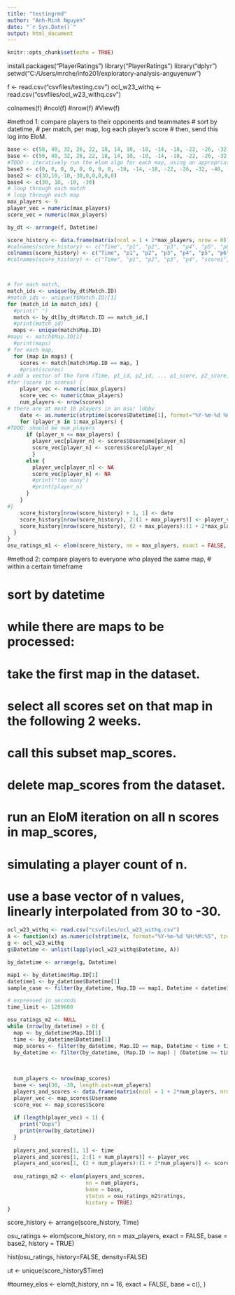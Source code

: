 ```yaml
---
title: "testingrmd"
author: "Anh-Minh Nguyen"
date: "`r Sys.Date()`"
output: html_document
---
```


```r
knitr::opts_chunk$set(echo = TRUE)
```
install.packages("PlayerRatings")
library("PlayerRatings")
library("dplyr")
setwd("C:/Users/mrche/info201/exploratory-analysis-anguyenuw")

f <- read.csv("csvfiles/testing.csv")
ocl_w23_withq <- read.csv("csvfiles/ocl_w23_withq.csv")

colnames(f)
#ncol(f)
#nrow(f)
#View(f)






#method 1: compare players to their opponents and teammates
# sort by datetime, 
# per match, per map, log each player's score
# then, send this log into EloM.
```r

base <- c(50, 40, 32, 26, 22, 18, 14, 10, -10, -14, -18, -22, -26, -32, -40, -50)
base <- c(50, 40, 32, 26, 22, 18, 14, 10, -10, -14, -18, -22, -26, -32, -40, -50)
#TODO - iteratively run the elom algo for each map, using an appropriately sized base vector
base3 <- c(0, 0, 0, 0, 0, 0, 0, 0, -10, -14, -18, -22, -26, -32, -40, -50)
base2 <- c(30,10,-10,-30,0,0,0,0,0)
base4 <- c(30, 10, -10, -30)
# loop through each match
# loop through each map
max_players <- 9
player_vec = numeric(max_players)
score_vec = numeric(max_players)

by_dt <- arrange(f, Datetime)

score_history <- data.frame(matrix(ncol = 1 + 2*max_players, nrow = 0))
#colnames(score_history) <- c("Time", "p1", "p2", "p3", "p4", "p5", "p6", "p7", "p8", "p9", "p10", "p11", "p12", "p13", "p14", "p15", "p16", "score1", "score2", "score3", "score4", "score5", "score6", "score7", "score8", "score9", "score10", "score11", "score12", "score13", "score14", "score15", "score16")
colnames(score_history) <- c("Time", "p1", "p2", "p3", "p4", "p5", "p6", "p7", "p8", "p9", "score1", "score2", "score3", "score4", "score5", "score6", "score7", "score8", "score9")
#colnames(score_history) <- c("Time", "p1", "p2", "p3", "p4", "score1", "score2", "score3", "score4")



# for each match,
match_ids <- unique(by_dt$Match.ID)
#match_ids <- unique(f$Match.ID)[1]
for (match_id in match_ids) {
  #print(" ")
  match <- by_dt[by_dt$Match.ID == match_id,]
  #print(match_id)
  maps <- unique(match$Map.ID)
#maps <- match$Map.ID[1] 
  #print(maps)
# for each map,
  for (map in maps) {
    scores <- match[match$Map.ID == map, ]
    #print(scores)
# add a vector of the form (Time, p1_id, p2_id, ... p1_score, p2_score, ...)
#for (score in scores) {
    player_vec <- numeric(max_players)
    score_vec <- numeric(max_players)
    num_players <- nrow(scores)
# there are at most 16 players in an osu! lobby
    date <- as.numeric(strptime(scores$Datetime[1], format="%Y-%m-%d %H:%M:%S", tz="UTC"))
    for (player_n in 1:max_players) {
#TODO: should be num_players
      if (player_n <= max_players) {
        player_vec[player_n] <- scores$Username[player_n]
        score_vec[player_n] <- scores$Score[player_n]
        }
      else {
        player_vec[player_n] <- NA
        score_vec[player_n] <- NA
        #print("too many")
        #print(player_n)
      }
    }
#}
    score_history[nrow(score_history) + 1, 1] <- date
    score_history[nrow(score_history), 2:(1 + max_players)] <- player_vec
    score_history[nrow(score_history), (2 + max_players):(1 + 2*max_players)] <- score_vec
  }
}
osu_ratings_m1 <- elom(score_history, nn = max_players, exact = FALSE, base = base2, history = FALSE)
```

#method 2: compare players to everyone who played the same map, 
#            within a certain timeframe

# sort by datetime
# while there are maps to be processed:
#   take the first map in the dataset.
#   select all scores set on that map in the following 2 weeks.
#     call this subset map_scores.
#     delete map_scores from the dataset.
#   run an EloM iteration on all n scores in map_scores,
#     simulating a player count of n.
#     use a base vector of n values, linearly interpolated from 30 to -30.
```r
ocl_w23_withq <- read.csv("csvfiles/ocl_w23_withq.csv")
A <- function(x) as.numeric(strptime(x, format="%Y-%m-%d %H:%M:%S", tz="UTC"))
g <- ocl_w23_withq
g$Datetime <- unlist(lapply(ocl_w23_withq$Datetime, A))

by_datetime <- arrange(g, Datetime)

map1 <- by_datetime$Map.ID[1]
datetime1 <- by_datetime$Datetime[1]
sample_case <- filter(by_datetime, Map.ID == map1, Datetime < datetime1 + 100000)

# expressed in seconds
time_limit <- 1209600

osu_ratings_m2 <- NULL
while (nrow(by_datetime) > 0) {
  map <- by_datetime$Map.ID[1]
  time <- by_datetime$Datetime[1]
  map_scores <- filter(by_datetime, Map.ID == map, Datetime < time + time_limit)
  by_datetime <- filter(by_datetime, (Map.ID != map) | (Datetime >= time + time_limit))
  
  
  
  num_players <- nrow(map_scores)
  base <- seq(30, -30, length.out=num_players)
  players_and_scores <- data.frame(matrix(ncol = 1 + 2*num_players, nrow = 0))
  player_vec <- map_scores$Username
  score_vec <- map_scores$Score
  
  if (length(player_vec) < 1) {
    print("Oops")
    print(nrow(by_datetime))
  }
  
  players_and_scores[1, 1] <- time
  players_and_scores[1, 2:(1 + num_players)] <- player_vec
  players_and_scores[1, (2 + num_players):(1 + 2*num_players)] <- score_vec
  
  osu_ratings_m2 <- elom(players_and_scores, 
                         nn = num_players,
                         base = base, 
                         status = osu_ratings_m2$ratings,
                         history = TRUE)
}

```


score_history <- arrange(score_history, Time)


osu_ratings <- elom(score_history, nn = max_players, exact = FALSE, base = base2, history = TRUE)

hist(osu_ratings, history=FALSE, density=FALSE)

ut <- unique(score_history$Time)

#tourney_elos <- elom(t_history, nn = 16, exact = FALSE, base = c(), )


